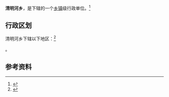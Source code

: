 {{中国乡级行政区|42/09/23/202/000}}

'''清明河乡'''，是{{PRC admin/fullname|42/09/23/202/000|3}}下辖的一个[[乡镇|乡镇]]级行政单位。<ref>{{PRC admin/ref sgc|{{PRC admin/parent|42/09/23/202/000}}}}</ref>

== 行政区划 ==

清明河乡下辖以下地区：<ref>{{PRC admin/ref sgc|42/09/23/202/000}}</ref>

{{PRC admin/children|42/09/23/202/000}}。

== 参考资料 ==

{{reflist}}

{{行政区划小作品}}
{{PRC admin/navcat|42/09/23/202/000}}